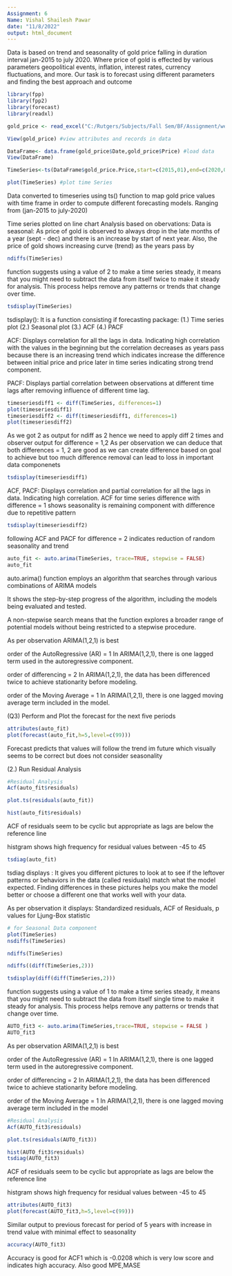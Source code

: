 ---
Assignment: 6
Name: Vishal Shailesh Pawar
date: "11/8/2022"
output: html_document
---
Data is based on trend and seasonality of gold price falling in duration interval jan-2015 to july 2020. Where price of gold is effected by various parameters geopolitical events, inflation, interest rates, currency fluctuations, and more. Our task is to forecast using different parameters and finding the best approach and outcome
```{r}
library(fpp)
library(fpp2)
library(forecast)
library(readxl)
```

```{r}
gold_price <- read_excel("C:/Rutgers/Subjects/Fall Sem/BF/Assignment/week 4/files/gold_price.xlsx") #to import excel file

View(gold_price) #view attributes and records in data

DataFrame<- data.frame(gold_price$Date,gold_price$Price) #load data
View(DataFrame)

TimeSeries<-ts(DataFrame$gold_price.Price,start=c(2015,01),end=c(2020,07),frequency=12) 

plot(TimeSeries) #plot time Series
```
Data converted to timeseries using ts() function to map gold price values with time frame in order to compute different forecasting models. Ranging from (jan-2015 to july-2020)

Time series plotted on line chart
Analysis based on obervations:
Data is seasonal: As price of gold is observed to always drop in the late months of a year (sept - dec) and there is an increase by start of next year.
Also, the price of gold shows increasing curve (trend) as the years pass by
```{r}
ndiffs(TimeSeries)
```
function suggests using a value of 2 to make a time series steady, it means that you might need to subtract the data from itself twice to make it steady for analysis. This process helps remove any patterns or trends that change over time.
```{r}
tsdisplay(TimeSeries)
```
tsdisplay(): It is a function consisting if forecasting package:
(1.) Time series plot
(2.) Seasonal plot
(3.) ACF
(4.) PACF

ACF: Displays correlation for all the lags in data. Indicating high correlation with the values in the beginning but the correlation decreases as years pass because there is an increasing trend which indicates increase the difference between initial price and price later in time series indicating strong trend component.

PACF: Displays partial correlation between observations at different time lags after removing influence of different time lag.

```{r}
timeseriesdiff1 <- diff(TimeSeries, differences=1)
plot(timeseriesdiff1)
timeseriesdiff2 <- diff(timeseriesdiff1, differences=1)
plot(timeseriesdiff2)
```
As we got 2 as output for ndiff as 2 hence we need to apply diff 2 times and observer output for difference = 1,2
As per observation we can deduce that both differences = 1, 2 are good as we can create difference based on goal to achieve but too much difference removal can lead to loss in important data componenets
```{r}
tsdisplay(timeseriesdiff1)
```
ACF, PACF: Displays correlation and partial correlation for all the lags in data. Indicating high correlation. ACF for time series difference with difference = 1 shows seasonality is remaining component with difference due to repetitive pattern 

```{r}
tsdisplay(timeseriesdiff2)
```
following ACF and PACF for difference = 2 indicates reduction of random seasonality and trend 
```{r}
auto_fit <- auto.arima(TimeSeries, trace=TRUE, stepwise = FALSE)
auto_fit
```
auto.arima() function employs an algorithm that searches through various combinations of ARIMA models

It shows the step-by-step progress of the algorithm, including the models being evaluated and tested.

A non-stepwise search means that the function explores a broader range of potential models without being restricted to a stepwise procedure.

As per observation ARIMA(1,2,1) is best 

order of the AutoRegressive (AR) = 1
In ARIMA(1,2,1), there is one lagged term used in the autoregressive component.

order of differencing = 2
In ARIMA(1,2,1), the data has been differenced twice to achieve stationarity before modeling.
 
order of the Moving Average = 1
In ARIMA(1,2,1), there is one lagged moving average term included in the model.

(Q3) Perform and Plot the forecast for the next five periods
```{r}
attributes(auto_fit)
plot(forecast(auto_fit,h=5,level=c(99)))
```
Forecast predicts that values will follow the trend im future which visually seems to be correct but does not consider seasonality

(2.) Run Residual Analysis
```{r}
#Residual Analysis
Acf(auto_fit$residuals)

plot.ts(residuals(auto_fit))

hist(auto_fit$residuals)
```

ACF of residuals seem to be cyclic but appropriate as lags are below the reference line

histgram shows high frequency for residual values between -45 to 45
```{r}
tsdiag(auto_fit)
```
tsdiag displays : It gives you different pictures to look at to see if the leftover patterns or behaviors in the data (called residuals) match what the model expected. Finding differences in these pictures helps you make the model better or choose a different one that works well with your data.

As per observation it displays: Standardized residuals, ACF of Residuals,
p values for Ljung-Box statistic

```{r}
# for Seasonal Data component
plot(TimeSeries)
nsdiffs(TimeSeries)
```

```{r}
ndiffs(TimeSeries)
```
```{r}
ndiffs((diff(TimeSeries,2)))
```

```{r}
tsdisplay(diff(diff(TimeSeries,2)))
```
function suggests using a value of 1 to make a time series steady, it means that you might need to subtract the data from itself single time to make it steady for analysis. This process helps remove any patterns or trends that change over time.
```{r}
AUTO_fit3 <- auto.arima(TimeSeries,trace=TRUE, stepwise = FALSE )
AUTO_fit3
```

As per observation ARIMA(1,2,1) is best 

order of the AutoRegressive (AR) = 1
In ARIMA(1,2,1), there is one lagged term used in the autoregressive component.

order of differencing = 2
In ARIMA(1,2,1), the data has been differenced twice to achieve stationarity before modeling.
 
order of the Moving Average = 1
In ARIMA(1,2,1), there is one lagged moving average term included in the model
```{r}
#Residual Analysis
Acf(AUTO_fit3$residuals)
```
```{r}
plot.ts(residuals(AUTO_fit3))
```

```{r}
hist(AUTO_fit3$residuals)
tsdiag(AUTO_fit3)
```
ACF of residuals seem to be cyclic but appropriate as lags are below the reference line

histgram shows high frequency for residual values between -45 to 45

```{r}
attributes(AUTO_fit3)
plot(forecast(AUTO_fit3,h=5,level=c(99)))
```
Similar output to previous forecast for period of 5 years with increase in trend value with minimal effect to seasonality
```{r}
accuracy(AUTO_fit3)

```
Accuracy is good for ACF1 which is -0.0208 which is very low score and indicates high accuracy.
Also good MPE,MASE
